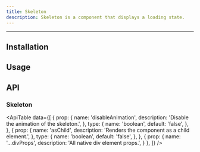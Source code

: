 ```yaml
---
title: Skeleton
description: Skeleton is a component that displays a loading state.
---
```



<ComponentLinks name="Skeleton" />

---

## Installation

<PackageManagers packageName="skeleton" />

## Usage

<CodeDemo code={SkeletonDemos.usage} />

## API

### Skeleton

<ApiTable
  data={[
    {
      prop: {
        name: 'disableAnimation',
        description: 'Disable the animation of the skeleton.',
      },
      type: {
        name: 'boolean',
        default: 'false',
      },
    },
    {
      prop: {
        name: 'asChild',
        description: 'Renders the component as a child element.',
      },
      type: {
        name: 'boolean',
        default: 'false',
      },
    },
    {
      prop: {
        name: '...divProps',
        description: 'All native div element props.',
      }
    },
  ]}
/>
